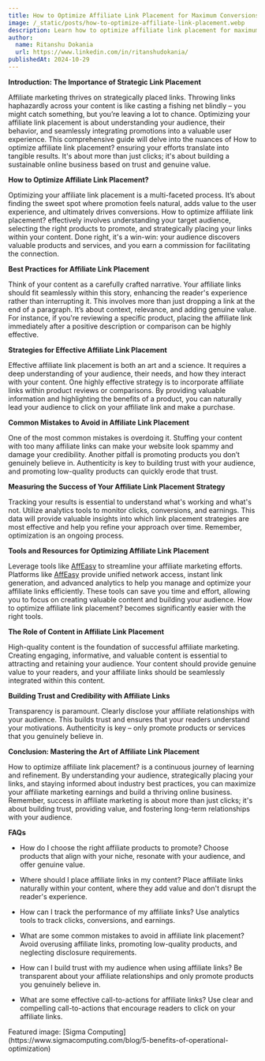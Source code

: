 ```yaml
---
title: How to Optimize Affiliate Link Placement for Maximum Conversions - 7 Proven Strategies
image: /_static/posts/how-to-optimize-affiliate-link-placement.webp
description: Learn how to optimize affiliate link placement for maximum conversions. Discover 7 proven strategies to boost your affiliate marketing earnings.
author:
  name: Ritanshu Dokania
  url: https://www.linkedin.com/in/ritanshudokania/
publishedAt: 2024-10-29
---
```


**Introduction: The Importance of Strategic Link Placement**

Affiliate marketing thrives on strategically placed links.  Throwing links haphazardly across your content is like casting a fishing net blindly – you might catch something, but you’re leaving a lot to chance.  Optimizing your affiliate link placement is about understanding your audience, their behavior, and seamlessly integrating promotions into a valuable user experience. This comprehensive guide will delve into the nuances of How to optimize affiliate link placement? ensuring your efforts translate into tangible results.  It's about more than just clicks; it's about building a sustainable online business based on trust and genuine value.

**How to Optimize Affiliate Link Placement?**

Optimizing your affiliate link placement is a multi-faceted process. It’s about finding the sweet spot where promotion feels natural, adds value to the user experience, and ultimately drives conversions. How to optimize affiliate link placement? effectively involves understanding your target audience, selecting the right products to promote, and strategically placing your links within your content.  Done right, it's a win-win: your audience discovers valuable products and services, and you earn a commission for facilitating the connection.

**Best Practices for Affiliate Link Placement**

Think of your content as a carefully crafted narrative.  Your affiliate links should fit seamlessly within this story, enhancing the reader's experience rather than interrupting it.  This involves more than just dropping a link at the end of a paragraph. It’s about context, relevance, and adding genuine value.  For instance, if you're reviewing a specific product, placing the affiliate link immediately after a positive description or comparison can be highly effective.

**Strategies for Effective Affiliate Link Placement**

Effective affiliate link placement is both an art and a science. It requires a deep understanding of your audience, their needs, and how they interact with your content.  One highly effective strategy is to incorporate affiliate links within product reviews or comparisons.  By providing valuable information and highlighting the benefits of a product, you can naturally lead your audience to click on your affiliate link and make a purchase.


**Common Mistakes to Avoid in Affiliate Link Placement**

One of the most common mistakes is overdoing it.  Stuffing your content with too many affiliate links can make your website look spammy and damage your credibility.  Another pitfall is promoting products you don’t genuinely believe in.  Authenticity is key to building trust with your audience, and promoting low-quality products can quickly erode that trust.

**Measuring the Success of Your Affiliate Link Placement Strategy**

Tracking your results is essential to understand what's working and what's not. Utilize analytics tools to monitor clicks, conversions, and earnings.  This data will provide valuable insights into which link placement strategies are most effective and help you refine your approach over time.  Remember, optimization is an ongoing process.

**Tools and Resources for Optimizing Affiliate Link Placement**

Leverage tools like [AffEasy](https://affeasy.link/) to streamline your affiliate marketing efforts. Platforms like [AffEasy](https://affeasy.link/) provide unified network access, instant link generation, and advanced analytics to help you manage and optimize your affiliate links efficiently.  These tools can save you time and effort, allowing you to focus on creating valuable content and building your audience. How to optimize affiliate link placement? becomes significantly easier with the right tools.

**The Role of Content in Affiliate Link Placement**

High-quality content is the foundation of successful affiliate marketing.  Creating engaging, informative, and valuable content is essential to attracting and retaining your audience.  Your content should provide genuine value to your readers, and your affiliate links should be seamlessly integrated within this content.

**Building Trust and Credibility with Affiliate Links**

Transparency is paramount. Clearly disclose your affiliate relationships with your audience. This builds trust and ensures that your readers understand your motivations.  Authenticity is key – only promote products or services that you genuinely believe in.




**Conclusion: Mastering the Art of Affiliate Link Placement**

How to optimize affiliate link placement? is a continuous journey of learning and refinement. By understanding your audience, strategically placing your links, and staying informed about industry best practices, you can maximize your affiliate marketing earnings and build a thriving online business.  Remember, success in affiliate marketing is about more than just clicks; it's about building trust, providing value, and fostering long-term relationships with your audience.


**FAQs**

- How do I choose the right affiliate products to promote?
 Choose products that align with your niche, resonate with your audience, and offer genuine value.

- Where should I place affiliate links in my content?
 Place affiliate links naturally within your content, where they add value and don't disrupt the reader's experience.

- How can I track the performance of my affiliate links?
 Use analytics tools to track clicks, conversions, and earnings.

- What are some common mistakes to avoid in affiliate link placement?
 Avoid overusing affiliate links, promoting low-quality products, and neglecting disclosure requirements.

- How can I build trust with my audience when using affiliate links?
 Be transparent about your affiliate relationships and only promote products you genuinely believe in.

- What are some effective call-to-actions for affiliate links?
 Use clear and compelling call-to-actions that encourage readers to click on your affiliate links.

<div style={{ textAlign: "right", fontStyle: "italic" }}>
  Featured image: [Sigma Computing](https://www.sigmacomputing.com/blog/5-benefits-of-operational-optimization)
</div>
